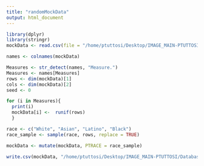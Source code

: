 ```yaml
---
title: "randomMockData"
output: html_document
---
```


```r
library(dplyr)
library(stringr)
mockData <- read.csv(file = "/home/ptuttosi/Desktop/IMAGE_MAIN-PTUTTOSI/Database/ClinicalInfo.csv", header = TRUE, sep = ",")

names <- colnames(mockData)

Measures <- str_detect(names, "Measure.")
Measures <- names[Measures]
rows <- dim(mockData)[1]
cols <- dim(mockData)[2]
seed <- 0

for (i in Measures){
  print(i)
  mockData[i] <-  runif(rows)
  } 

race <- c("White", "Asian", "Latino", "Black")
race_sample <- sample(race, rows, replace = TRUE)

mockData <- mutate(mockData, PTRACE = race_sample)

write.csv(mockData, "/home/ptuttosi/Desktop/IMAGE_MAIN-PTUTTOSI/Database/ClinicalInfo_final.csv")
```

